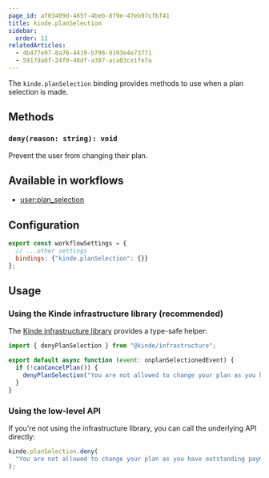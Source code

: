 ```yaml
---
page_id: af03409d-465f-4beb-8f9e-47eb97cfbf41
title: kinde.planSelection
sidebar:
  order: 11
relatedArticles:
  - 4b477e97-8a76-4419-b796-9193e4e73771
  - 5917da0f-24f0-48df-a387-aca03ce1fe7a
---
```


The `kinde.planSelection` binding provides methods to use when a plan selection is made.

## Methods

### `deny(reason: string): void`

Prevent the user from changing their plan.

## Available in workflows

- [user:plan_selection](/workflows/example-workflows/plan-selection-workflow/)

## Configuration

```js
export const workflowSettings = {
  // ...other settings
  bindings: {"kinde.planSelection": {}}
};
```

## Usage

### Using the Kinde infrastructure library (recommended)

The [Kinde infrastructure library](https://github.com/kinde-oss/infrastructure) provides a type-safe helper:

```js
import { denyPlanSelection } from "@kinde/infrastructure";

export default async function (event: onplanSelectionedEvent) {
  if (!canCancelPlan()) {
    denyPlanSelection("You are not allowed to change your plan as you have outstanding payments");
  }
}
```

### Using the low-level API

If you're not using the infrastructure library, you can call the underlying API directly:

```js
kinde.planSelection.deny(
  "You are not allowed to change your plan as you have outstanding payments"
);
```
